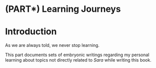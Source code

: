# (PART\*) Learning Journeys {-}

# Introduction

As we are always told, we never stop learning.

This part documents sets of embryonic writings regarding my personal learning
about topics not directly related to *Sara* while writing this book.
